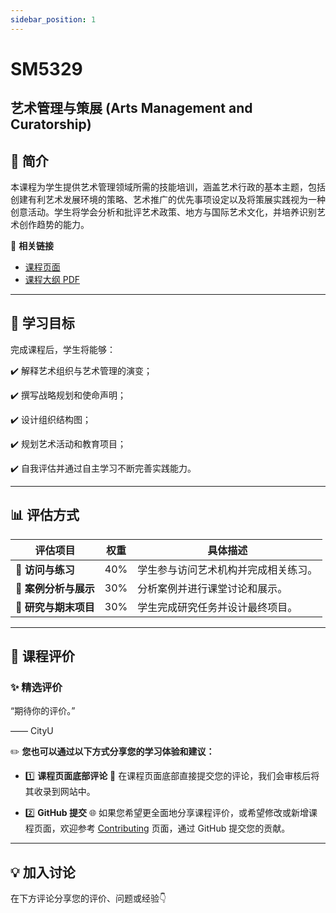 ```yaml
---
sidebar_position: 1
---
```


# SM5329
## 艺术管理与策展 (Arts Management and Curatorship)

## **📘 简介**
本课程为学生提供艺术管理领域所需的技能培训，涵盖艺术行政的基本主题，包括创建有利艺术发展环境的策略、艺术推广的优先事项设定以及将策展实践视为一种创意活动。学生将学会分析和批评艺术政策、地方与国际艺术文化，并培养识别艺术创作趋势的能力。

🔗 **相关链接**
- [课程页面](https://www.cityu.edu.hk/catalogue/pg/202425/course/SM5329.htm)
- [课程大纲 PDF](https://www.cityu.edu.hk/catalogue/pg/202425/course/SM5329.pdf)

---

## **🎯 学习目标**

完成课程后，学生将能够：

✔️ 解释艺术组织与艺术管理的演变；

✔️ 撰写战略规划和使命声明；

✔️ 设计组织结构图；

✔️ 规划艺术活动和教育项目；

✔️ 自我评估并通过自主学习不断完善实践能力。

---

## **📊 评估方式**

| **评估项目**          | **权重** | **具体描述**                                                                                       |
|----------------------|---------|---------------------------------------------------------------------------------------------------|
| **📂 访问与练习**      | 40%      | 学生参与访问艺术机构并完成相关练习。                                                                  |
| **📂 案例分析与展示**  | 30%      | 分析案例并进行课堂讨论和展示。                                                                        |
| **📂 研究与期末项目**  | 30%      | 学生完成研究任务并设计最终项目。                                                                      |

---

## **💬 课程评价**

### ✨ **精选评价**
<div className={commentStyles.commentBox}>
    <p className={commentStyles.commentText}>
        “期待你的评价。”
    </p>
    <p className={commentStyles.commentAuthor}>—— CityU</p>
</div>

✏️ **您也可以通过以下方式分享您的学习体验和建议：**

- 1️⃣ **课程页面底部评论**
💬 在课程页面底部直接提交您的评论，我们会审核后将其收录到网站中。

- 2️⃣ **GitHub 提交**
🌐 如果您希望更全面地分享课程评价，或希望修改或新增课程页面，欢迎参考 [Contributing](/contributing) 页面，通过 GitHub 提交您的贡献。

---

## **💡 加入讨论**

在下方评论分享您的评价、问题或经验👇
<Utterances />